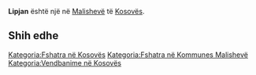 {{Fshat në 
 | Emri                = Lipjan
 | EmriAlt                = 
 | NAME_SHORT_FORM=      
 | NAME_GENERIC=      
 | NAME_SORT_NAME_RO=      LIPJAN
 | FULL_NAME_RO = Lipjan
 | FULL_NAME_ND_RO=Lipjan
 | SORT_NAME_RG=LIPJAN
 | FULL_NAME_RG=Lipjan
 | FULL_NAME_ND_RG=Lipjan
 | SRP_NAME_SHORT_FORM=      
 | SRP_NAME_GENERIC=      
 | SRP_NAME_SORT_NAME_RO=      
 | SRP_FULL_NAME_RO = 
 | SRP_FULL_NAME_ND_RO=
 | SRP_SORT_NAME_RG=
 | SRP_FULL_NAME_RG=
 | SRP_FULL_NAME_ND_RG=
 | Emri (Rasa dhanore) = 
 | Figura              = 
 | Shteti              = Kosovo
 | Komuna              = Malishevë
 | Kodi postar         = 
 | Sipërfaqja          = 

 | Popullsia           = 

 | Regj. i popullsisë  = 
 | Dend. e popullsisë  = 
 | Faqja zyrtare       = 
 <!--- Koordinatat ----> 
 | Gjerësia            = 42.521667
 | Gjatësia            = 21.125833
 | Lartësia            = 
}}
'''Lipjan''' është një [[]] në [[Malishevë]] të [[Kosovës]].

<!-- == Gjeografia == -->
<!-- == Historia == -->
<!-- == Demografia == -->
== Shih edhe ==
{{Komuna Malishevë}}
{{Kosovo-Administrata-Cung}}

[[Kategoria:Fshatra në Kosovës]]
[[Kategoria:Fshatra në Kommunes Malishevë]]
[[Kategoria:Vendbanime në Kosovës]]